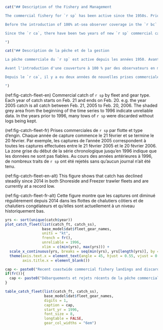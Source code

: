 ```r
cat("## Description of the Fishery and Management

The commercial fishery for `r sp` has been active since the 1950s. Prior to 2006 there were no limits on the amount of `r sp` that could be caught. In 2006 a Total Allowable Catch (TAC) of 15 kt was established and it remained at this level until 2017. In 2017, the TAC was increased to 17.5 kt and remained there for two years until it was reduced to 14 kt in 2019 as a precautionary measure to address concerns raised by the commercial trawl fleet about their oberved reduction in abundance of Arrowtooth Flounder. In 2020 the TAC was decreased to its current level of 5 kt to address industry concerns regarding declining `r sp` abundance on traditional fishing grounds [@dfomemo2020].

Before the introduction of 100% at-sea observer coverage in the `r bc` groundfish fleets in 1996, reporting of `r sp` discards in fishery logbooks was mandatory, but since `r sp` were not given a TAC until 2005, there was little incentive for skippers to record discards accurately until at-sea observers were present aboard vessels starting in 1996.

Since the `r ca`, there have been two years of new `r sp` commercial catch (2022 and 2023). These values are presented in Table \@ref(tab:fleet-catch-table) and Figure \@ref(fig:fig-catch-fleet) along with the rest of the catch data starting in `r start_catch_yr`. The catch (landings + discards) for the Freezer Trawler fleet increased by `r perc_inc_ft_2021_2022`% from 2021 to 2022, but then decreased by `r perc_dec_ft_2022_2023`% from 2022 to 2023. The Shoreside fleet decreased for both years, by `r perc_dec_ss_2021_2022`% from 2021 to 2022, and by `r perc_dec_ss_2022_2023`% from 2022 to 2023.

")
```

```r
cat("## Description de la pêche et de la gestion

La pêche commerciale du `r sp` est active depuis les années 1950. Avant 2006, il n'y avait aucune limite à la quantité de `r sp` qui pouvait être capturée. En 2006, un total admissible des captures (TAC) de 15 kt a été établi et est resté à ce niveau jusqu'en 2017. En 2017, le TAC a été porté à 17,5 kt et est resté à ce niveau pendant deux ans avant d'être ramené à 14 kt en 2019, à titre de mesure de précaution, pour répondre aux préoccupations exprimées par la flotte de chalutiers commerciaux concernant la réduction observée de l'abondance de la limande à dents d'archer. En 2020, le TAC a été ramené à son niveau actuel de 5 kt pour répondre aux préoccupations du secteur concernant la diminution de l'abondance de la `r sp` sur les zones de pêche traditionnelles [@dfomemo2020].

Avant l'introduction d'une couverture à 100 % par des observateurs en mer dans les flottes de poissons de fond en 1996, la déclaration des rejets de `r sp` dans les journaux de bord était obligatoire, mais comme le `r sp` n'a pas reçu de TAC avant 2005, les capitaines n'étaient guère incités à enregistrer les rejets avec précision jusqu'à ce que des observateurs en mer soient présents à bord des navires à partir de 1996.

Depuis le `r ca`, il y a eu deux années de nouvelles prises commerciales de `r sp` (2022 et 2023). Ces valeurs sont présentées dans le tableau \@ref(tab:fleet-catch-table) et la figure \@ref(fig:fig-catch-fleet) avec le reste des données de capture à partir de `r start_catch_yr`. La prise (débarquements + rejets) de la flotte de chalutiers congélateurs a augmenté de `r perc_inc_ft_2021_2022`% de 2021 à 2022, mais a ensuite diminué de `r perc_dec_ft_2022_2023`% de 2022 à 2023. La flotte côtière a diminué pour les deux années, de `r perc_dec_ss_2021_2022`% de 2021 à 2022, et de `r perc_dec_ss_2022_2023`% de 2022 à 2023.

")
```

(ref:fig-catch-fleet-en) Commercial catch of `r sp` by fleet and gear type. Each year of catch starts on Feb. 21 and ends on Feb. 20. e.g. the year 2005 catch is all catch between Feb. 21, 2005 to Feb. 20, 2006. The shaded grey area from the beginning of the time series to 1996 indicate unreliable data. In the years prior to 1996, many tows of `r sp` were discarded without logs being kept.

(ref:fig-catch-fleet-fr) Prises commerciales de `r sp` par flotte et type d'engin. Chaque année de capture commence le 21 février et se termine le 20 février. Par exemple, les captures de l'année 2005 correspondent à toutes les captures effectuées entre le 21 février 2005 et le 20 février 2006. La zone grise du début de la série chronologique jusqu'en 1996 indique que les données ne sont pas fiables. Au cours des années antérieures à 1996, de nombreux traits de `r sp` ont été rejetés sans qu'aucun journal n'ait été tenu.

(ref:fig-catch-fleet-en-alt) This figure shows that catch has declined steadily since 2014 in both Shoreside and Freezer trawler fleets and are currently at a record low.

(ref:fig-catch-fleet-fr-alt) Cette figure montre que les captures ont diminué régulièrement depuis 2014 dans les flottes de chalutiers côtiers et de chalutiers congélateurs et qu'elles sont actuellement à un niveau historiquement bas.

```r

yrs <- sort(unique(catch$year))
plot_catch_fleet(list(catch_ft, catch_ss),
                 base_model$dat$fleet_gear_names,
                 units = "kt",
                 french = fr(),
                 unreliable = 1996,
                 xlim = c(min(yrs), max(yrs))) +
  scale_x_continuous(yrs, breaks = seq(min(yrs), yrs[length(yrs)], by = 2)) +
  theme(axis.text.x = element_text(angle = 45, hjust = 0.55, vjust = 0.5),
        axis.title.x = element_blank())

```

```r
cap <- paste0("Recent coastwide commercial fishery landings and discards (tonnes) of ", sp, " by fleet. 'Total' columns are the sum of landings and discards by fleet, and 'Total Catch' is the sum of the fleet 'Total' columns.")
if(fr()){
  cap <- paste0("Débarquements et rejets récents de la pêche commerciale côtière (tonnes) de ", sp, " par flotte. Les colonnes 'Total' représentent la somme des débarquements et des rejets par flotte, et 'Total des captures' représente la somme des colonnes 'Total' de la flotte.")
}

table_catch_fleet(list(catch_ft, catch_ss),
                  base_model$dat$fleet_gear_names,
                  digits = 1,
                  caption = cap,
                  start_yr = 1996,
                  font_size = 8,
                  longtable = FALSE,
                  gear_col_widths = "6em")
```
